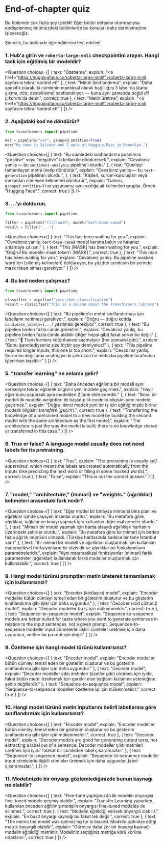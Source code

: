 <!-- DISABLE-FRONTMATTER-SECTIONS -->

# End-of-chapter quiz

Bu bölümde çok fazla şey işledik! Eğer bütün detaylar oturmadıysa endişelenme; önümüzdeki bölümlerde bu konuları daha derinlemesine işleyeceğiz. 

Şimdilik, bu bölümde öğrendiklerini test edelim!


### 1. Hub'a girin ve `roberta-large-mnli` checkpointini arayın. Hangi task için eğitilmiş bir modeldir?


<Question
	choices={[
		{
			text: "Özetleme",
			explain: "<a href=\"https://huggingface.co/roberta-large-mnli\">roberta-large-mnli sayfasını</a> tekrar kontrol et!"
		},
		{
			text: "Metin Sınıflandırma",
			explain: "Daha spesifik olarak iki cümlenin mantıksal olarak bağlılığını 3 label'da (karşı çıkma, nötr, destekleme) sınıflandırıyor. — buna aynı zamanda <em>doğal dil çıkarımı</em> da denir.",
			correct: true
		},
		{
			text: "Metin üretme",
			explain: "<a href=\"https://huggingface.co/roberta-large-mnli\">roberta-large-mnli sayfasını</a> tekrar kontrol et!"
		}
	]}
/>

### 2. Aşağıdaki kod ne döndürür?

```py
from transformers import pipeline

ner = pipeline("ner", grouped_entities=True)
ner("My name is Sylvain and I work at Hugging Face in Brooklyn.")
```

<Question
	choices={[
		{
			text: "Bu cümledeki sınıflandırma puanlarını \"positive\" veya \"negative\" labelları ile döndürecek.",
			explain: "Cevabınız yanlış — bu <code>sentiment-analysis</code> pipeline'ı olurdu."
		},
		{
			text: "Cümleyi tamamlayan metni üretip döndürür.",
			explain: "Cevabınız yanlış — bu <code>text-generation</code> pipeline'ı olurdu.",
		},
		{
			text: "Kişileri, kurum-kuruluşları veya mekanları niteleyen kelimeleri döndürür.",
			explain: "Dahası, <code>grouped_entities=True</code> yazarsanız aynı varlığa ait kelimeleri gruplar. Örnek: \"Hugging Face\".",
			correct: true
		}
	]}
/>

### 3. ...'yı doldurun.

```py
from transformers import pipeline

filler = pipeline("fill-mask", model="bert-base-cased")
result = filler("...")
```

<Question
	choices={[
		{
			text: "This <mask> has been waiting for you.",
			explain: "Cevabınız yanlış. <code>bert-base-cased</code> model kartına bakın ve hatanızı anlamaya çalışın."
		},
		{
			text: "This [MASK] has been waiting for you.",
			explain: "Doğru! Bu modelin mask token'ı [MASK].",
			correct: true
		},
		{
			text: "This man has been waiting for you.",
			explain: "Cevabınız yanlış. Bu pipeline masked word'leri (silinmiş kelimeleri) dolduruyor, bu yüzden cümlenin bir yerinde mask token olması gerekiyor."
		}
	]}
/>

### 4. Bu kod neden çalışmaz?

```py
from transformers import pipeline

classifier = pipeline("zero-shot-classification")
result = classifier("This is a course about the Transformers library")
```

<Question
	choices={[
		{
			text: "Bu pipeline'ın metni sınıflandırması için labelların verilmesi gerekiyor.",
			explain: "Doğru — doğru kodda <code>candidate_labels=[...]</code> yazılması gerekiyor.",
			correct: true
		},
		{
			text: "Bu pipeline birden fazla cümle gerektirir.",
			explain: "Cevabınız yanlış, bu pipeline birden fazla cümle alabilir (diğer hepsi gibi) fakat sorun bu değil."
		},
		{
			text: "🤗 Transformers kütüphanesi saçmalıyor (her zamanki gibi).",
			explain: "Bunu işaretlediyseniz size hiçbir şey demiyoruz!"
		},
		{
			text: "This pipeline requires longer inputs; this one is too short.",
			explain: "Cevabınız yanlış. Sorun bu değil ama unutmayın ki çok uzun bir metin bu pipeline tarafından işlenirken kısaltılır."
		}
	]}
/>

### 5. "transfer learning" ne anlama gelir?

<Question
	choices={[
		{
			text: "Daha önceden eğitilmiş bir modeli aynı verisetiyle tekrar eğiterek bilgisini yeni modele geçirmek.",
			explain: "Hayır eğer bunu yaparsak aynı modelden 2 tane elde ederdik."
		},
		{
			text: "İkinci bir modeli ilk modelin weightleri ile başlatıp ilk modelin bilgisini yeni modele geçirmek.",
			explain: "Doğru: ikinci modeli yeni bir iş için eğittiğimizde birinci modelin bilgisini *transfers* (geçirir).",
			correct: true
		},
		{
			text: "Transferring the knowledge of a pretrained model to a new model by building the second model with the same architecture as the first model.",
			explain: "The architecture is just the way the model is built; there is no knowledge shared or transferred in this case."
		}
	]}
/>

### 6. True or false? A language model usually does not need labels for its pretraining.


<Question
	choices={[
		{
			text: "True",
			explain: "The pretraining is usually <em>self-supervised</em>, which means the labels are created automatically from the inputs (like predicting the next word or filling in some masked words).",
			correct: true
		},
		{
			text: "False",
			explain: "This is not the correct answer."
		}
	]}
/>

### 7. "model," "architecture," (mimari) ve "weights." (ağırlıklar) kelimeleri arasındaki fark nedir?

<Question
	choices={[
		{
			text: "Eğer model bir binaysa mimarisi bina planı ve ağırlıklar içinde yaşayan insanlar olurdu.",
			explain: "Bu metafora göre, ağırlıklar, tuğlalar ve binayı yapmak için kullanılan diğer malzemeler olurdu."
		},
		{
			text: "Mimari bir model yapmak için harita olsaydı ağırlıkları haritanın üzerindeki şehirler olurdu.",
			explain: "Bu metafora göre bir mimari için birden fazla ağırlık mümkün olmazdı. (Türkiye haritasında sadece bir tane İstanbul var.)"
		},
		{
			text: "Bir mimari bir modeli ve ağırlıkları oluşturmak için kullanılan matematiksel fonksiyonların bir dizisidir ve ağırlıklar bu fonksiyonların parametreleridir.",
			explain: "Aynı matematiksel fonksiyonlar (mimari) farklı parametreler (ağırlıklar) kullanılarak farklı modeller oluşturmak için kullanılabilir.",
			correct: true
		}
	]}
/>


### 8. Hangi model türünü promptları metin üreterek tamamlamak için kullanırsınız?

<Question
	choices={[
		{
			text: "Encoder (kodlayıcı) model",
			explain: "Encoder modeller bütün cümleyi temsil eden bir gösterim oluşturur ve bu gösterim sınıflandırma gibi işler için daha uygundur."
		},
		{
			text: "Decoder (kod çözücü) model",
			explain: "Decoder modeller bu iş için mükemmeldir.",
			correct: true
		},
		{
			text: "Sequence-to-sequence model",
			explain: "Sequence-to-sequence models are better suited for tasks where you want to generate sentences in relation to the input sentences, not a given prompt. Sequences-to-sequence modeller input cümlelerle ilişkili cümleler üretmek için daha uygundur, verilen bir prompt için değil."
		}
	]}
/>

### 9. Özetleme için hangi model türünü kullanırsınız?

<Question
	choices={[
		{
			text: "Encoder model",
			explain: "Encoder modeller bütün cümleyi temsil eden bir gösterim oluşturur ve bu gösterim sınıflandırma gibi işler için daha uygundur."
		},
		{
			text: "Decoder model",
			explain: "Decoder modeller çıktı metinleri (özetler gibi) üretmek için iyidir, fakat bütün metni özetlemek için gerekli olan bağlamı kullanma yeteneğine sahip değillerdir."
		},
		{
			text: "Sequence-to-sequence model",
			explain: "Sequence-to-sequence modeller özetleme işi için mükemmeldir.",
			correct: true
		}
	]}
/>

### 10. Hangi model türünü metin inputlarını belirli labellarına göre sınıflandırmak için kullanırsınız?

<Question
	choices={[
		{
			text: "Encoder model",
			explain: "Encoder modeller bütün cümleyi temsil eden bir gösterim oluşturur ve bu gösterim sınıflandırma gibi işler için mükemmeldir.",
			correct: true
		},
		{
			text: "Decoder model",
			explain: "Decoder models are good for generating output texts, not extracting a label out of a sentence. Decoder modeller çıktı metinleri üretmek için iyidir falakat bir cümleden label çıkaramazlar."
		},
		{
			text: "Sequence-to-sequence model",
			explain: "Sequence-to-sequence modeller input cümlelerle ilişkili cümleler üretmek için daha uygundur, label çıkaramazlar.",
		}
	]}
/>

### 11. Modelinizde bir önyargı gözlemlediğinizde bunun kaynağı ne olabilir?

<Question
	choices={[
		{
			text: "Fine-tune yaptığınızda ilk modelin önyargısı fine-tuned modele geçmiş olabilir.",
			explain: "Transfer Learning yaparken, kullanılan önceden eğitilmiş modelin önyargısı fine-tuned modelde de silinmez.",
			correct: true
		},
		{
			text: "Modelin eğitildiği veriseti önyargılı olabilir.",
			explain: "En basit önyargı kaynağı bu fakat tek değil.",
			correct: true
		},
		{
			text: "The metric the model was optimizing for is biased. Modelin optimize ettiği metrik önyargılı olabilir.",
			explain: "Görmesi daha zor bir önyargı kaynağı modelin eğitildiği metriktir. Modeliniz seçtiğiniz metriğe körü körüne odaklanır.",
			correct: true
		}
	]}
/>
